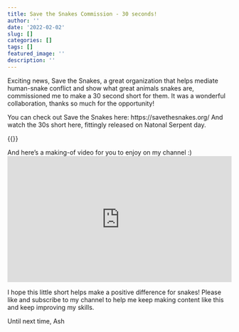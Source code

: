 ```yaml
---
title: Save the Snakes Commission - 30 seconds!
author: ''
date: '2022-02-02'
slug: []
categories: []
tags: []
featured_image: ''
description: ''
---
```


Exciting news, Save the Snakes, a great organization that helps mediate human-snake conflict and show what great animals snakes are, commissioned me to make a 30 second short for them. It was a wonderful collaboration, thanks so much for the opportunity!

You can check out Save the Snakes here: https://savethesnakes.org/
And watch the 30s short here, fittingly released on Natonal Serpent day.
<p>{{<youtube ltQcE0gapIo>}}</p>

And here's a making-of video for you to enjoy on my channel :)
<div style="position: relative; padding-bottom: 56.25%; height: 0; overflow: hidden;">
  <iframe src="https://www.youtube.com/embed/-zSHS8rc0W8" style="position: absolute; top: 0; left: 0; width: 100%; height: 100%; border:0;" allowfullscreen title="YouTube Video"></iframe>
</div>


I hope this little short helps make a positive difference for snakes!
Please like and subscribe to my channel to help me keep making content like this and keep improving my skills. 

Until next time,
Ash
